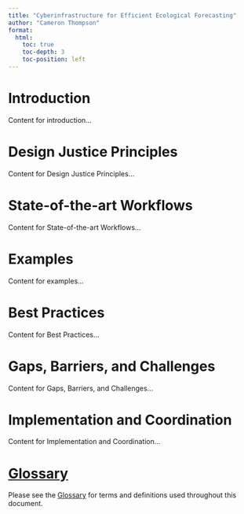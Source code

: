 ```yaml
---
title: "Cyberinfrastructure for Efficient Ecological Forecasting"
author: "Cameron Thompson"
format:
  html:
    toc: true
    toc-depth: 3
    toc-position: left
---
```


# Introduction

Content for introduction...

# Design Justice Principles

Content for Design Justice Principles...

# State-of-the-art Workflows

Content for State-of-the-art Workflows...

# Examples

Content for examples...

# Best Practices

Content for Best Practices...

# Gaps, Barriers, and Challenges

Content for Gaps, Barriers, and Challenges...

# Implementation and Coordination

Content for Implementation and Coordination...

# [Glossary](./docs/EFI_CI_glossary.html)

Please see the [Glossary](./docs/EFI_CI_glossary.html) for terms and definitions used throughout this document.
